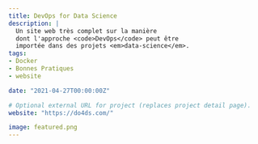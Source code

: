```yaml
---
title: DevOps for Data Science
description: |
  Un site web très complet sur la manière
  dont l'approche <code>DevOps</code> peut être
  importée dans des projets <em>data-science</em>.
tags:
- Docker
- Bonnes Pratiques
- website

date: "2021-04-27T00:00:00Z"

# Optional external URL for project (replaces project detail page).
website: "https://do4ds.com/"

image: featured.png
---
```


